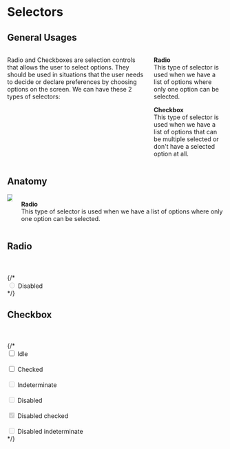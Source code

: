 

<Meta title="Components | Selectors" />


<h1>Selectors</h1>
<h2>General Usages</h2>
<div class="columns">
    <div class="column">
        <p>Radio and Checkboxes are selection controls that allows the user to select options. 
        They should be used in situations that the user needs to decide or declare preferences by choosing options on the screen.
        We can have these 2 types of selectors:
        </p> 
    </div>
    <div class="column">
        <p>
            <strong>Radio</strong>
            <br />
            This type of selector is used when we have a list of options where only one option can be selected.
        </p> 
        <p>
            <strong>Checkbox</strong>
            <br />
            This type of selector is used when we have a list of options that can be multiple selected or don't have 
            a selected option at all.
        </p> 
    </div>
</div>

<h2>Anatomy</h2>
<div class="columns">
    <div class="column">
        <img src="docs/tokens-spacing/01-spacing.png" />
    </div>
    <div class="column">
        <p>
            <strong>Radio</strong>
            <br />
            This type of selector is used when we have a list of options where only one option can be selected.
        </p> 
    </div>
</div>

## Radio 


<Preview>
  <Story name="Radio">
    <Fragment>
        <Radio id="radio-1" label="Idle" name="radio"/>
        <br />
        <Radio id="radio-2" label="Idle" name="radio" />
        <br />
        <Radio id="radio-3" label="Disabled" name="radio" disabled/>
        {/* <div class="radio">
            <input id="radio-3" name="radio" type="radio" disabled />
            <label for="radio-3" class="radio-label">Disabled</label>
        </div> */} 
    </Fragment>
  </Story>
</Preview>

## Checkbox 

<Preview>
  <Story name="Checkbox">
    <Fragment>
         <Checkbox id="checkbox-1" label="Idle" name="checkbox"/>
         <br />
         <Checkbox id="checkbox-2" label="Disabled" name="checkbox" checked disabled/>
        <br />
         <Checkbox id="checkbox-3" label="Disabled" name="checkbox" disabled/>
        {/* <div>
            <input type="checkbox" id="checkbox1" name="checkbox" />
            <label for="checkbox1">Idle</label>
        </div>
        <br />
        <div>
            <input type="checkbox" id="checkbox2" name="checkbox" />
            <label for="checkbox2">Checked</label>
        </div>
        <br />
        <div>
            <input type="checkbox" id="checkbox3" name="checkbox" disabled/>
            <label for="checkbox3">Indeterminate</label>
        </div>
        <br />
        <div>
            <input type="checkbox" id="checkbox4" name="checkbox" disabled/>
            <label for="checkbox4">Disabled</label>
        </div>
        <br />
         <div>
            <input type="checkbox" id="checkbox5" name="checkbox" disabled checked/>
            <label for="checkbox5">Disabled checked</label>
        </div>
        <br />
        <div>
            <input type="checkbox" id="checkbox6" name="checkbox" disabled indeterminate/>
            <label for="checkbox6">Disabled indeterminate</label>
        </div> */}
    </Fragment>
  </Story>
</Preview>